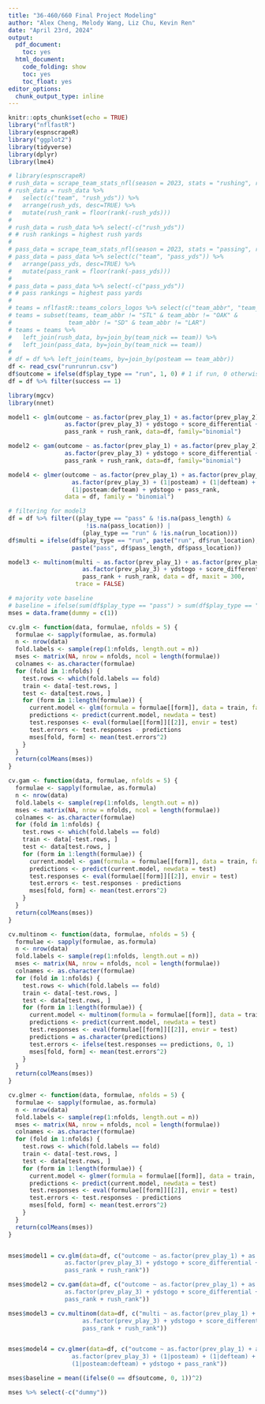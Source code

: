 ```yaml
---
title: "36-460/660 Final Project Modeling"
author: "Alex Cheng, Melody Wang, Liz Chu, Kevin Ren"
date: "April 23rd, 2024"
output:
  pdf_document:
    toc: yes
  html_document:
    code_folding: show
    toc: yes
    toc_float: yes
editor_options:
  chunk_output_type: inline
---
```


```r
knitr::opts_chunk$set(echo = TRUE)
library("nflfastR")
library(espnscrapeR)
library("ggplot2")
library(tidyverse)
library(dplyr)
library(lme4)
```

```r

# library(espnscrapeR)
# rush_data = scrape_team_stats_nfl(season = 2023, stats = "rushing", role = "offense")
# rush_data = rush_data %>% 
#   select(c("team", "rush_yds")) %>% 
#   arrange(rush_yds, desc=TRUE) %>% 
#   mutate(rush_rank = floor(rank(-rush_yds)))
# 
# rush_data = rush_data %>% select(-c("rush_yds"))
# # rush rankings = highest rush yards
# 
# pass_data = scrape_team_stats_nfl(season = 2023, stats = "passing", role = "offense")
# pass_data = pass_data %>% select(c("team", "pass_yds")) %>% 
#   arrange(pass_yds, desc=TRUE) %>% 
#   mutate(pass_rank = floor(rank(-pass_yds)))
# 
# pass_data = pass_data %>% select(-c("pass_yds"))
# # pass rankings = highest pass yards
# 
# teams = nflfastR::teams_colors_logos %>% select(c("team_abbr", "team_nick"))
# teams = subset(teams, team_abbr != "STL" & team_abbr != "OAK" &
#                team_abbr != "SD" & team_abbr != "LAR")
# teams = teams %>% 
#   left_join(rush_data, by=join_by(team_nick == team)) %>%
#   left_join(pass_data, by=join_by(team_nick == team))
# 
# df = df %>% left_join(teams, by=join_by(posteam == team_abbr))
df <- read_csv("runrunrun.csv")
df$outcome = ifelse(df$play_type == "run", 1, 0) # 1 if run, 0 otherwise (pass)
df = df %>% filter(success == 1)

library(mgcv)
library(nnet)

```

```r
model1 <- glm(outcome ~ as.factor(prev_play_1) + as.factor(prev_play_2) + 
                as.factor(prev_play_3) + ydstogo + score_differential + 
                pass_rank + rush_rank, data=df, family="binomial")
```

```r
model2 <- gam(outcome ~ as.factor(prev_play_1) + as.factor(prev_play_2) + 
                as.factor(prev_play_3) + ydstogo + score_differential + 
                pass_rank + rush_rank, data=df, family="binomial")
```

```r
model4 <- glmer(outcome ~ as.factor(prev_play_1) + as.factor(prev_play_2) + 
                  as.factor(prev_play_3) + (1|posteam) + (1|defteam) + 
                  (1|posteam:defteam) + ydstogo + pass_rank, 
                data = df, family = "binomial")
```

```r
# filtering for model3
df = df %>% filter((play_type == "pass" & !is.na(pass_length) & 
                      !is.na(pass_location)) | 
                     (play_type == "run" & !is.na(run_location)))
df$multi = ifelse(df$play_type == "run", paste("run", df$run_location), 
                  paste("pass", df$pass_length, df$pass_location))

model3 <- multinom(multi ~ as.factor(prev_play_1) + as.factor(prev_play_2) + 
                     as.factor(prev_play_3) + ydstogo + score_differential + 
                     pass_rank + rush_rank, data = df, maxit = 300, 
                   trace = FALSE)
```

```r
# majority vote baseline
# baseline = ifelse(sum(df$play_type == "pass") > sum(df$play_type == "run"), "pass", "run")
mses = data.frame(dummy = c(1))

cv.glm <- function(data, formulae, nfolds = 5) { 
  formulae <- sapply(formulae, as.formula)
  n <- nrow(data)
  fold.labels <- sample(rep(1:nfolds, length.out = n))
  mses <- matrix(NA, nrow = nfolds, ncol = length(formulae))
  colnames <- as.character(formulae)
  for (fold in 1:nfolds) {
    test.rows <- which(fold.labels == fold)
    train <- data[-test.rows, ]
    test <- data[test.rows, ]
    for (form in 1:length(formulae)) {
      current.model <- glm(formula = formulae[[form]], data = train, family = "binomial")
      predictions <- predict(current.model, newdata = test)
      test.responses <- eval(formulae[[form]][[2]], envir = test)
      test.errors <- test.responses - predictions
      mses[fold, form] <- mean(test.errors^2)
    }
  }
  return(colMeans(mses))
}

cv.gam <- function(data, formulae, nfolds = 5) { 
  formulae <- sapply(formulae, as.formula)
  n <- nrow(data)
  fold.labels <- sample(rep(1:nfolds, length.out = n))
  mses <- matrix(NA, nrow = nfolds, ncol = length(formulae))
  colnames <- as.character(formulae)
  for (fold in 1:nfolds) {
    test.rows <- which(fold.labels == fold)
    train <- data[-test.rows, ]
    test <- data[test.rows, ]
    for (form in 1:length(formulae)) {
      current.model <- gam(formula = formulae[[form]], data = train, family = "binomial")
      predictions <- predict(current.model, newdata = test)
      test.responses <- eval(formulae[[form]][[2]], envir = test)
      test.errors <- test.responses - predictions
      mses[fold, form] <- mean(test.errors^2)
    }
  }
  return(colMeans(mses))
}

cv.multinom <- function(data, formulae, nfolds = 5) { 
  formulae <- sapply(formulae, as.formula)
  n <- nrow(data)
  fold.labels <- sample(rep(1:nfolds, length.out = n))
  mses <- matrix(NA, nrow = nfolds, ncol = length(formulae))
  colnames <- as.character(formulae)
  for (fold in 1:nfolds) {
    test.rows <- which(fold.labels == fold)
    train <- data[-test.rows, ]
    test <- data[test.rows, ]
    for (form in 1:length(formulae)) {
      current.model <- multinom(formula = formulae[[form]], data = train, family = "binomial")
      predictions <- predict(current.model, newdata = test)
      test.responses <- eval(formulae[[form]][[2]], envir = test)
      predictions = as.character(predictions)
      test.errors <- ifelse(test.responses == predictions, 0, 1)
      mses[fold, form] <- mean(test.errors^2)
    }
  }
  return(colMeans(mses))
}

cv.glmer <- function(data, formulae, nfolds = 5) { 
  formulae <- sapply(formulae, as.formula)
  n <- nrow(data)
  fold.labels <- sample(rep(1:nfolds, length.out = n))
  mses <- matrix(NA, nrow = nfolds, ncol = length(formulae))
  colnames <- as.character(formulae)
  for (fold in 1:nfolds) {
    test.rows <- which(fold.labels == fold)
    train <- data[-test.rows, ]
    test <- data[test.rows, ]
    for (form in 1:length(formulae)) {
      current.model <- glmer(formula = formulae[[form]], data = train, family = "binomial")
      predictions <- predict(current.model, newdata = test)
      test.responses <- eval(formulae[[form]][[2]], envir = test)
      test.errors <- test.responses - predictions
      mses[fold, form] <- mean(test.errors^2)
    }
  }
  return(colMeans(mses))
}


mses$model1 = cv.glm(data=df, c("outcome ~ as.factor(prev_play_1) + as.factor(prev_play_2) + 
                as.factor(prev_play_3) + ydstogo + score_differential + 
                pass_rank + rush_rank"))

mses$model2 = cv.gam(data=df, c("outcome ~ as.factor(prev_play_1) + as.factor(prev_play_2) + 
                as.factor(prev_play_3) + ydstogo + score_differential + 
                pass_rank + rush_rank"))

mses$model3 = cv.multinom(data=df, c("multi ~ as.factor(prev_play_1) + as.factor(prev_play_2) +
                     as.factor(prev_play_3) + ydstogo + score_differential +
                     pass_rank + rush_rank"))


mses$model4 = cv.glmer(data=df, c("outcome ~ as.factor(prev_play_1) + as.factor(prev_play_2) + 
                  as.factor(prev_play_3) + (1|posteam) + (1|defteam) + 
                  (1|posteam:defteam) + ydstogo + pass_rank"))

mses$baseline = mean((ifelse(0 == df$outcome, 0, 1))^2)

mses %>% select(-c("dummy"))

```





